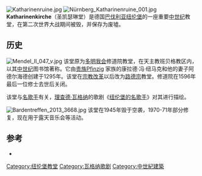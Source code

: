 [[File:Katharinenruine.jpg|thumb]]
[[File:Nürnberg_Katharinenruine_001.jpg|thumb]]
'''Katharinenkirche'''（圣凯瑟琳堂）是德国[[巴伐利亚|巴伐利亚]][[纽伦堡|纽伦堡]]的一座重要[[中世纪|中世纪]]教堂，在第二次世界大战期间被毁，并保存为废墟。

== 历史 ==
[[File:Mendel_II_047_v.jpg|thumb]]
该堂原为[[多明我会|多明我会]]修道院教堂，在天主教班贝格教区内，以其[[中世纪|中世纪]]图书馆著称。它由[[贵族|贵族]]Pfinzig 家族的康拉德·冯·纽马克和他的妻子阿德尔海德创建于1295年。该堂在[[宗教改革|宗教改革]]以后改为[[路德宗|路德宗]]教堂。修道院在1596年最后一位修士去世后关闭。

该堂与[[名歌手|名歌手]]有关，[[理查德·瓦格纳|理查德·瓦格纳]]的歌剧《[[纽伦堡的名歌手|纽伦堡的名歌手]]》对其进行描绘。

[[File:Bardentreffen_2013_3668.jpg|thumb]]
该堂在1945年毁于空袭，1970-71年部分修复，现在用于露天音乐会等活动。

== 参考 ==
{{Reflist}}
*{{cite web|last1=Lee|first1=Patrick|title=The Mastersingers of Nuremberg and St Catherine’s Church|url=http://quintessentialruminations.wordpress.com/2013/02/05/the-mastersingers-of-nuremberg-and-st-catherines-church/|accessdate=13 December 2014|date=2014|ref=harv|archive-date=2019-11-23|archive-url=https://web.archive.org/web/20191123123953/https://quintessentialruminations.wordpress.com/2013/02/05/the-mastersingers-of-nuremberg-and-st-catherines-church/|dead-url=no}}

[[Category:纽伦堡教堂|Category:纽伦堡教堂]]
[[Category:瓦格纳歌剧|Category:瓦格纳歌剧]]
[[Category:中世紀建築|Category:中世紀建築]]